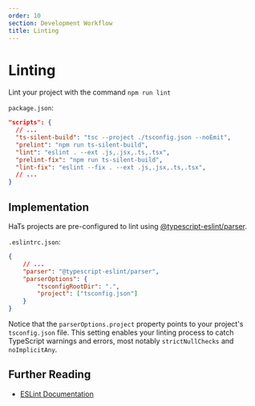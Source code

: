 ```yaml
---
order: 10
section: Development Workflow
title: Linting
---
```


# Linting

Lint your project with the command `npm run lint`

`package.json`:

```json
"scripts": {
  // ...
  "ts-silent-build": "tsc --project ./tsconfig.json --noEmit",
  "prelint": "npm run ts-silent-build",
  "lint": "eslint . --ext .js,.jsx,.ts,.tsx",
  "prelint-fix": "npm run ts-silent-build",
  "lint-fix": "eslint --fix . --ext .js,.jsx,.ts,.tsx",
  // ...
}
```

## Implementation

HaTs projects are pre-configured to lint using <a target="_blank" rel="noreferrer" href="https://npmjs.com/package/@typescript-eslint parser">@typescript-eslint/parser</a>.

`.eslintrc.json`:

```json
{
	// ...
	"parser": "@typescript-eslint/parser",
	"parserOptions": {
		"tsconfigRootDir": ".",
		"project": ["tsconfig.json"]
	}
}
```

Notice that the `parserOptions.project` property points to your project's `tsconfig.json` file. This setting enables your linting process to catch TypeScript warnings and errors, most notably `strictNullChecks` and `noImplicitAny`.

## Further Reading

- <a target="_blank" rel="noreferrer" href="https://eslint.org/">
  	ESLint Documentation
  </a>
